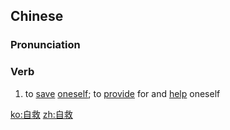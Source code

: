 ==Chinese==
{{zh-forms}}

===Pronunciation===
{{zh-pron
|m=zìjiù
|c=zi6 gau3
|mn=qz:chīr-kiù/tw,xm,zz:chū-kiù
|cat=v
}}

===Verb===
{{zh-verb}}

# to [[save]] [[oneself]]; to [[provide]] for and [[help]] oneself

[[ko:自救]]
[[zh:自救]]